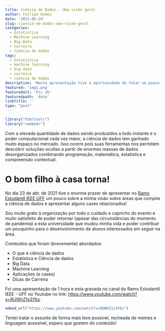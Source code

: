 ```yaml
---
title: Ciência de Dados - Uma visão geral
author: Fellipe Gomes
date: '2021-05-24'
slug: ciencia-de-dados-uma-visao-geral
categories:
  - Estatistica
  - Machine Learning
  - Big Data
  - Carreira
  - Ciencia de dados
tags:
  - Estatistica
  - machine learning
  - big data
  - carreira
  - ciencia de dados
description: 'Nesta apresentação tive a oportunidade de falar um pouco sobre a minha visão e cases relacionados a esta área tão extensa e incrível que é a ciência de dados!'
featured: 'img1.png'
featuredalt: 'Pic 26'
featuredpath: 'date'
linktitle: ''
type: "post"
---
```


```r
library("htmltools")
library("vembedr")
```


Com a elevada quantidade de dados sendo produzidos a todo instante e o poder computacional cada vez maior, a ciência de dados tem ganhado muito espaço no mercado. Isso ocorre pois suas ferramentas nos permitem descobrir soluções ocultas a partir de enormes massas de dados desorganizados combinando programação, matemática, estatística e compreensão contextual.

# O bom filho à casa torna! 

No dia 23 de abr. de 2021 tive o enorme prazer de apresentar no [Ramo Estudantil IEEE UFF](https://edu.ieee.org/br-uff/ramo-uff/) um pouco sobre a minha visão sobre áreas que compõe a ciência de dados e apresentar alguns cases relacionados!

Sou muito grato à organização por todo o cuidado e capricho do evento e muito satisfeito de poder retornar (apesar das circunstâncias do momento de pandemia) a esta universidade que mudou minha vida e poder contribuir um pouquinho para o desenvolvimento de alunos interessados em seguir na área.

Conteúdos que foram (brevemente) abordados:

- O que é ciência de dados
- Estatística e Ciência de dados
- Big Data
- Machine Learning
- Aplicações (e cases)
- Dicas de Carreira

Foi uma apresentação de 1 hora e esta gravada no canal do Ramo Estudantil IEEE - UFF no Youtube no link: <https://www.youtube.com/watch?v=9UWhZ1s3Ybc>

```r
embed_url("https://www.youtube.com/watch?v=9UWhZ1s3Ybc")
```

Tentei tratar o assunto de forma mais leve possível, recheada de memes e linguagem acessível, espero que gostem do conteúdo!




